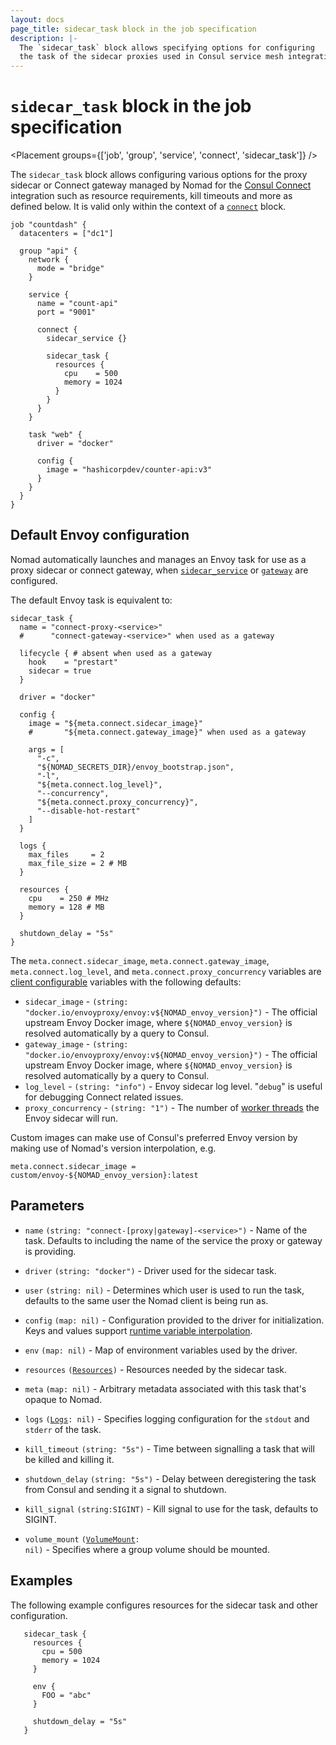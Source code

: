 ```yaml
---
layout: docs
page_title: sidecar_task block in the job specification
description: |-
  The `sidecar_task` block allows specifying options for configuring
  the task of the sidecar proxies used in Consul service mesh integration
---
```


# `sidecar_task` block in the job specification

<Placement groups={['job', 'group', 'service', 'connect', 'sidecar_task']} />

The `sidecar_task` block allows configuring various options for the proxy
sidecar or Connect gateway managed by Nomad for the [Consul
Connect](/nomad/docs/networking/consul) integration such as
resource requirements, kill timeouts and more as defined below. It is valid
only within the context of a [`connect`][connect] block.

```hcl
job "countdash" {
  datacenters = ["dc1"]

  group "api" {
    network {
      mode = "bridge"
    }

    service {
      name = "count-api"
      port = "9001"

      connect {
        sidecar_service {}

        sidecar_task {
          resources {
            cpu    = 500
            memory = 1024
          }
        }
      }
    }

    task "web" {
      driver = "docker"

      config {
        image = "hashicorpdev/counter-api:v3"
      }
    }
  }
}
```

## Default Envoy configuration

Nomad automatically launches and manages an Envoy task for use as a proxy sidecar
or connect gateway, when [`sidecar_service`][sidecar_service] or [`gateway`][gateway]
are configured.

The default Envoy task is equivalent to:

```hcl
sidecar_task {
  name = "connect-proxy-<service>"
  #      "connect-gateway-<service>" when used as a gateway

  lifecycle { # absent when used as a gateway
    hook    = "prestart"
    sidecar = true
  }

  driver = "docker"

  config {
    image = "${meta.connect.sidecar_image}"
    #       "${meta.connect.gateway_image}" when used as a gateway

    args = [
      "-c",
      "${NOMAD_SECRETS_DIR}/envoy_bootstrap.json",
      "-l",
      "${meta.connect.log_level}",
      "--concurrency",
      "${meta.connect.proxy_concurrency}",
      "--disable-hot-restart"
    ]
  }

  logs {
    max_files     = 2
    max_file_size = 2 # MB
  }

  resources {
    cpu    = 250 # MHz
    memory = 128 # MB
  }

  shutdown_delay = "5s"
}
```

The `meta.connect.sidecar_image`, `meta.connect.gateway_image`, `meta.connect.log_level`,
and `meta.connect.proxy_concurrency` variables are [client configurable][nodemeta]
variables with the following defaults:

- `sidecar_image` - `(string: "docker.io/envoyproxy/envoy:v${NOMAD_envoy_version}")` - The official
  upstream Envoy Docker image, where `${NOMAD_envoy_version}` is resolved automatically
  by a query to Consul.
- `gateway_image` - `(string: "docker.io/envoyproxy/envoy:v${NOMAD_envoy_version}")` - The official
  upstream Envoy Docker image, where `${NOMAD_envoy_version}` is resolved automatically
  by a query to Consul.
- `log_level` - `(string: "info")` - Envoy sidecar log level. "`debug`" is useful for
  debugging Connect related issues.
- `proxy_concurrency` - `(string: "1")` - The number of [worker threads][worker_threads] the Envoy
  sidecar will run.

Custom images can make use of Consul's preferred Envoy version by making use of
Nomad's version interpolation, e.g.

```hcl
meta.connect.sidecar_image = custom/envoy-${NOMAD_envoy_version}:latest
```

## Parameters

- `name` `(string: "connect-[proxy|gateway]-<service>")` - Name of the task. Defaults to
  including the name of the service the proxy or gateway is providing.

- `driver` `(string: "docker")` - Driver used for the sidecar task.

- `user` `(string: nil)` - Determines which user is used to run the task, defaults
  to the same user the Nomad client is being run as.

- `config` `(map: nil)` - Configuration provided to the driver for initialization.
  Keys and values support [runtime variable interpolation][interpolation].

- `env` `(map: nil)` - Map of environment variables used by the driver.

- `resources` <code>([Resources][resources])</code> - Resources needed by the sidecar task.

- `meta` `(map: nil)` - Arbitrary metadata associated with this task that's opaque to Nomad.

- `logs` <code>([Logs][]: nil)</code> - Specifies logging configuration for the
  `stdout` and `stderr` of the task.

- `kill_timeout` `(string: "5s")` - Time between signalling a task that will be
  killed and killing it.

- `shutdown_delay` `(string: "5s")` - Delay between deregistering the task from
  Consul and sending it a signal to shutdown.

- `kill_signal` `(string:SIGINT)` - Kill signal to use for the task, defaults to SIGINT.

- `volume_mount` <code>([VolumeMount][]: nil)</code> - Specifies where a group
  volume should be mounted.

## Examples

The following example configures resources for the sidecar task and other configuration.

```hcl
   sidecar_task {
     resources {
       cpu = 500
       memory = 1024
     }

     env {
       FOO = "abc"
     }

     shutdown_delay = "5s"
   }

```

[connect]: /nomad/docs/job-specification/connect 'Nomad connect Job Specification'
[gateway]: /nomad/docs/job-specification/gateway
[group]: /nomad/docs/job-specification/group 'Nomad group Job Specification'
[interpolation]: /nomad/docs/reference/runtime-variable-interpolation 'Nomad interpolation'
[job]: /nomad/docs/job-specification/job 'Nomad job Job Specification'
[logs]: /nomad/docs/job-specification/logs 'Nomad logs Job Specification'
[resources]: /nomad/docs/job-specification/resources 'Nomad resources Job Specification'
[sidecar_service]: /nomad/docs/job-specification/sidecar_service 'Nomad sidecar service Specification'
[task]: /nomad/docs/job-specification/task 'Nomad task Job Specification'
[nodemeta]: /nomad/docs/configuration/client#meta
[worker_threads]: https://www.envoyproxy.io/docs/envoy/latest/operations/cli#cmdoption-concurrency
[volumemount]: /nomad/docs/job-specification/volume_mount 'Nomad volume_mount Job Specification'
